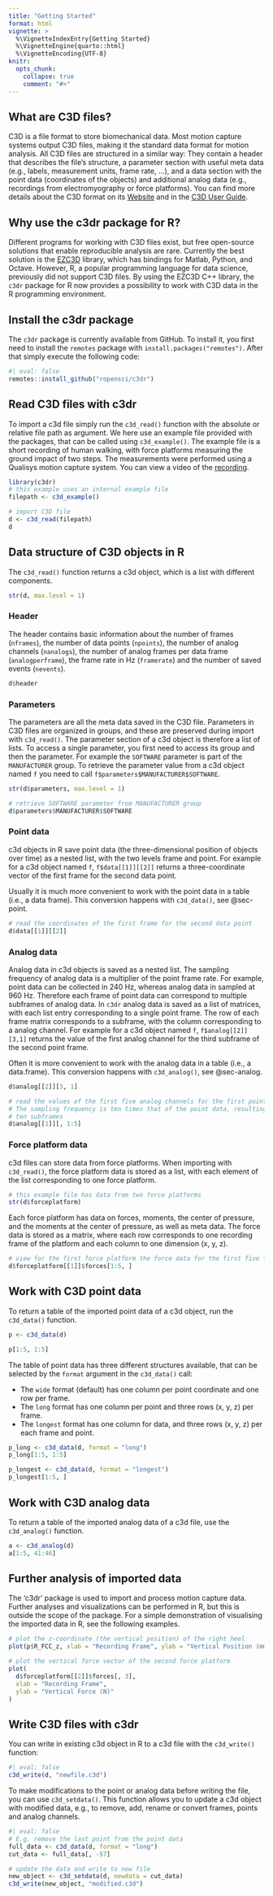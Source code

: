 ```yaml
---
title: "Getting Started"
format: html
vignette: >
  %\VignetteIndexEntry{Getting Started}
  %\VignetteEngine{quarto::html}
  %\VignetteEncoding{UTF-8}
knitr:
  opts_chunk: 
    collapse: true
    comment: "#>" 
---
```


## What are C3D files?

C3D is a file format to store biomechanical data.
Most motion capture systems output C3D files, making it the standard data format for motion analysis.
All C3D files are structured in a similar way: They contain a header that describes the file's structure, a parameter section with useful meta data (e.g., labels, measurement units, frame rate, ...), and a data section with the point data (coordinates of the objects) and additional analog data (e.g., recordings from electromyography or force platforms).
You can find more details about the C3D format on its [Website](https://www.c3d.org/index.html) and in the [C3D User Guide](https://www.c3d.org/docs/C3D_User_Guide.pdf).

## Why use the c3dr package for R?

Different programs for working with C3D files exist, but free open-source solutions that enable reproducible analysis are rare.
Currently the best solution is the [EZC3D](https://github.com/pyomeca/ezc3d) library, which has bindings for Matlab, Python, and Octave.
However, R, a popular programming language for data science, previously did not support C3D files.
By using the EZC3D C++ library, the `c3dr` package for R now provides a possibility to work with C3D data in the R programming environment.

## Install the c3dr package

The `c3dr` package is currently available from GitHub.
To install it, you first need to install the `remotes` package with `install.packages("remotes")`.
After that simply execute the following code:

```r
#| eval: false
remotes::install_github("ropensci/c3dr")
```

## Read C3D files with c3dr

To import a c3d file simply run the `c3d_read()` function with the absolute or relative file path as argument.
We here use an example file provided with the packages, that can be called using `c3d_example()`.
The example file is a short recording of human walking, with force platforms measuring the ground impact of two steps. 
The measurements were performed using a Qualisys motion capture system.
You can view a video of the [recording](https://github.com/ropensci/c3dr/blob/main/video/index.md).

```r
library(c3dr)
# this example uses an internal example file
filepath <- c3d_example()

# import C3D file
d <- c3d_read(filepath)
d
```

## Data structure of C3D objects in R

The `c3d_read()` function returns a c3d object, which is a list with different components.

```r
str(d, max.level = 1)
```

### Header

The header contains basic information about the number of frames (`nframes`), the number of data points (`npoints`), the number of analog channels (`nanalogs`), the number of analog frames per data frame (`analogperframe`), the frame rate in Hz (`framerate`) and the number of saved events (`nevents`).

```r
d$header
```

### Parameters

The parameters are all the meta data saved in the C3D file.
Parameters in C3D files are organized in groups, and these are preserved during import with `c3d_read()`.
The parameter section of a c3d object is therefore a list of lists.
To access a single parameter, you first need to access its group and then the parameter.
For example the `SOFTWARE` parameter is part of the `MANUFACTURER` group.
To retrieve the parameter value from a c3d object named `f` you need to call `f$parameters$MANUFACTURER$SOFTWARE`.

```r
str(d$parameters, max.level = 1)

# retrieve SOFTWARE parameter from MANUFACTURER group
d$parameters$MANUFACTURER$SOFTWARE
```

### Point data

c3d objects in R save point data (the three-dimensional position of objects over time) as a nested list, with the two levels frame and point.
For example for a c3d object named `f`, `f$data[[1]][[2]]` returns a three-coordinate vector of the first frame for the second data point.

Usually it is much more convenient to work with the point data in a table (i.e., a data frame).
This conversion happens with `c3d_data()`, see @sec-point.

```r
# read the coordinates of the first frame for the second data point
d$data[[1]][[2]]
```

### Analog data

Analog data in c3d objects is saved as a nested list.
The sampling frequency of analog data is a multiplier of the point frame rate.
For example, point data can be collected in 240 Hz, whereas analog data in sampled at 960 Hz.
Therefore each frame of point data can correspond to multiple subframes of analog data.
In `c3dr` analog data is saved as a list of matrices, with each list entry corresponding to a single point frame.
The row of each frame matrix corresponds to a subframe, with the column corresponding to a analog channel.
For example for a c3d object named `f`, `f$analog[[2]][3,1]` returns the value of the first analog channel for the third subframe of the second point frame.

Often it is more convenient to work with the analog data in a table (i.e., a data.frame).
This conversion happens with `c3d_analog()`, see @sec-analog.

```r
d$analog[[2]][3, 1]

# read the values of the first five analog channels for the first point frame
# The sampling frequency is ten times that of the point data, resulting in
# ten subframes
d$analog[[1]][, 1:5]
```

### Force platform data

c3d files can store data from force platforms.
When importing with `c3d_read()`, the force platform data is stored as a list, with each element of the list corresponding to one force platform.

```r
# this example file has data from two force platforms
str(d$forceplatform)
```

Each force platform has data on forces, moments, the center of pressure, and the moments at the center of pressure, as well as meta data.
The force data is stored as a matrix, where each row corresponds to one recording frame of the platform and each column to one dimension (x, y, z).

```r
# view for the first force platform the force data for the first five frames
d$forceplatform[[1]]$forces[1:5, ]
```

## Work with C3D point data {#sec-point}

To return a table of the imported point data of a c3d object, run the `c3d_data()` function.

```r
p <- c3d_data(d)

p[1:5, 1:5]
```

The table of point data has three different structures available, that can be selected by the `format` argument in the `c3d_data()` call:

-   The `wide` format (default) has one column per point coordinate and one row per frame.
-   The `long` format has one column per point and three rows (x, y, z) per frame.
-   The `longest` format has one column for data, and three rows (x, y, z) per each frame and point.

```r
p_long <- c3d_data(d, format = "long")
p_long[1:5, 1:5]

p_longest <- c3d_data(d, format = "longest")
p_longest[1:5, ]
```

## Work with C3D analog data {#sec-analog}

To return a table of the imported analog data of a c3d file, use the `c3d_analog()` function.

```r
a <- c3d_analog(d)
a[1:5, 41:46]
```

## Further analysis of imported data

The ‘c3dr’ package is used to import and process motion capture data.
Further analyses and visualizations can be performed in R, but this is outside the scope of the package.
For a simple demonstration of visualising the imported data in R, see the following examples.

```r
# plot the z-coordinate (the vertical position) of the right heel
plot(p$R_FCC_z, xlab = "Recording Frame", ylab = "Vertical Position (mm)")

# plot the vertical force vector of the second force platform
plot(
  d$forceplatform[[2]]$forces[, 3],
  xlab = "Recording Frame",
  ylab = "Vertical Force (N)"
)
```

## Write C3D files with c3dr

You can write in existing c3d object in R to a c3d file with the `c3d_write()` function:

```r
#| eval: false
c3d_write(d, "newfile.c3d")
```

To make modifications to the point or analog data before writing the file, you can use `c3d_setdata()`.
This function allows you to update a c3d object with modified data, e.g., to remove, add, rename or convert frames, points and analog channels.

```r
#| eval: false
# E.g. remove the last point from the point data
full_data <- c3d_data(d, format = "long")
cut_data <- full_data[, -57]

# update the data and write to new file
new_object <- c3d_setdata(d, newdata = cut_data)
c3d_write(new_object, "modified.c3d")
```

